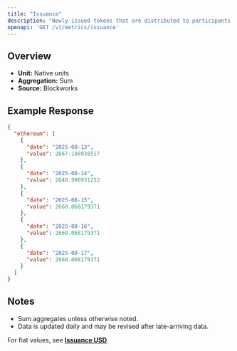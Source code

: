 ```yaml
---
title: "Issuance"
description: "Newly issued tokens that are distributed to participants (such as validators, miners, or stakers) as compensation for participating in consensus."
openapi: 'GET /v1/metrics/issuance'
---
```


## Overview

- **Unit:** Native units
- **Aggregation:** Sum
- **Source:** Blockworks

## Example Response

```json
{
  "ethereum": [
    {
      "date": "2025-08-13",
      "value": 2667.108938517
    },
    {
      "date": "2025-08-14",
      "value": 2648.996931252
    },
    {
      "date": "2025-08-15",
      "value": 2660.068179371
    },
    {
      "date": "2025-08-16",
      "value": 2660.068179371
    },
    {
      "date": "2025-08-17",
      "value": 2660.068179371
    }
  ]
}
```

## Notes
- Sum aggregates unless otherwise noted.
- Data is updated daily and may be revised after late-arriving data.


<Note>For fiat values, see **[Issuance USD](./issuance-usd)**.</Note>